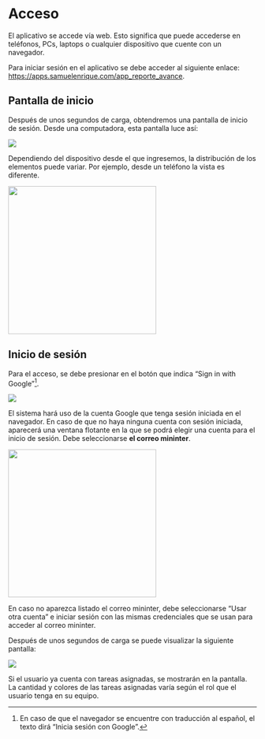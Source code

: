 # Acceso

El aplicativo se accede vía web. Esto significa que puede accederse en teléfonos, PCs, laptops o cualquier dispositivo que cuente con un navegador.

Para iniciar sesión en el aplicativo se debe acceder al siguiente enlace: <https://apps.samuelenrique.com/app_reporte_avance>.


## Pantalla de inicio

Después de unos segundos de carga, obtendremos una pantalla de inicio de sesión. Desde una computadora, esta pantalla luce así:

![](img/login.png)

Dependiendo del dispositivo desde el que ingresemos, la distribución de los elementos puede variar. Por ejemplo, desde un teléfono la vista es diferente.

![](img/login-movil.jpg){fig-align="center" width="300"}

## Inicio de sesión

Para el acceso, se debe presionar en el botón que indica "Sign in with Google"[^1].

![](img/sign-in-msg.png){fig-align="center"}

El sistema hará uso de la cuenta Google que tenga sesión iniciada en el navegador. En caso de que no haya ninguna cuenta con sesión iniciada, aparecerá una ventana flotante en la que se podrá elegir una cuenta para el inicio de sesión. Debe seleccionarse **el correo mininter**.

![](img/sign-in-popup.jpg){fig-align="center" width="300"}

En caso no aparezca listado el correo mininter, debe seleccionarse "Usar otra cuenta" e iniciar sesión con las mismas credenciales que se usan para acceder al correo mininter. 

Después de unos segundos de carga se puede visualizar la siguiente pantalla:

![](img/board-empty.png){fig-aling="center"}

Si el usuario ya cuenta con tareas asignadas, se mostrarán en la pantalla. La cantidad y colores de las tareas asignadas varía según el rol que el usuario tenga en su equipo.


[^1]: En caso de que el navegador se encuentre con traducción al español, el texto dirá "Inicia sesión con Google".
